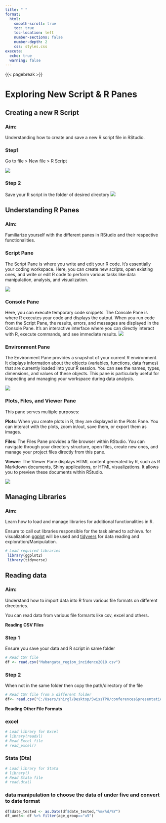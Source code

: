---
title: " "
format:
  html:
    smooth-scroll: true
    toc: true
    toc-location: left
    number-sections: false
    number-depth: 2
    css: styles.css
execute:
  echo: true
  warning: false
---


{{< pagebreak >}}

# Exploring New Script & R Panes

## Creating a new R Script

::: callout-tip

### Aim: 
Understanding how to create and save a new R script file in RStudio.

:::

::: panel-tabset

### Step1 


Go to file > New file > R Script


![](images/pic41.jpg)


### Step 2

Save your R script in the folder of desired directory
![](images/pic42.jpg)
:::

## Understanding R Panes


::: callout-tip

### Aim: 
Familiarize yourself with the different panes in RStudio and their respective functionalities.

:::

::: panel-tabset


### Script Pane
The Script Pane is where you write and edit your R code. It's essentially your coding workspace. Here, you can create new scripts, open existing ones, and write or edit R code to perform various tasks like data manipulation, analysis, and visualization. 

![](images/pan1.png)

### Console Pane

Here, you can execute temporary code snippets. The Console Pane is where R executes your code and displays the output. When you run code from the Script Pane, the results, errors, and messages are displayed in the Console Pane. It's an interactive interface where you can directly interact with R, execute commands, and see immediate results.
![](images/pan2.png)

### Environment Pane
The Environment Pane provides a snapshot of your current R environment. It displays information about the objects (variables, functions, data frames) that are currently loaded into your R session. You can see the names, types, dimensions, and values of these objects. This pane is particularly useful for inspecting and managing your workspace during data analysis.
 
 ![](images/pan3.png)


### Plots, Files, and Viewer Pane

This pane serves multiple purposes:


**Plots**: When you create plots in R, they are displayed in the Plots Pane. You can interact with the plots, zoom in/out, save them, or export them as images.

**Files**: The Files Pane provides a file browser within RStudio. You can navigate through your directory structure, open files, create new ones, and manage your project files directly from this pane.

**Viewer**: The Viewer Pane displays HTML content generated by R, such as R Markdown documents, Shiny applications, or HTML visualizations. It allows you to preview these documents within RStudio.

![](images/pan4.png)
:::

## Managing Libraries

::: callout-tip

### Aim: 
Learn how to load and manage libraries for additional functionalities in R.

:::

Ensure to call out libraries responsible for the task aimed to achieve. for visualization [ggplot]() will be used and [tidyvers]() for data reading and exploration/Manipulation.

```{r}
# Load required libraries
 library(ggplot2)
 library(tidyverse)
```

## Reading data 

::: callout-tip

### Aim: 
Understand how to import data into R from various file formats on different directories.

:::

You can read data from various file formarts like csv, excel and others.

**Reading CSV Files**
 
::: panel-tabset

### Step 1



Ensure you save your data and R script in same folder
 
```{r}
# Read CSV file
df <- read.csv("Mabangata_region_incidence2018.csv")
```

### Step 2

When not in the same folder then copy the path/directory of the file
```{r}
# Read CSV file from a different folder
df<- read.csv("C:/Users/shirgl/Desktop/SwissTPH/conferences&presentations/Ammnet/training materials/data_malariaAtlas/Mabangata_region_incidence2018.csv")
```
:::


**Reading Other File Formats**

::: panel-tabset



### excel
```{r}
# Load library for Excel
# library(readxl)
# Read Excel file
# read_excel()
```

### Stata (Dta)
```{r}
# Load library for Stata
# library()
# Read Stata file
# read.dta()
```
:::


### data manipulation to choose the data of under five and convert to date format



```{r}
df$date_tested <- as.Date(df$date_tested,"%m/%d/%Y")
df_und5<- df %>% filter(age_group=="u5") 
```

